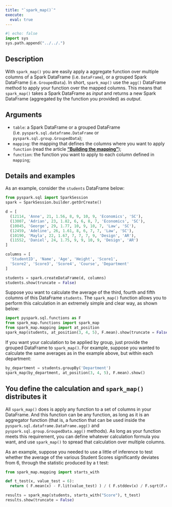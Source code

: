 ```yaml
---
title: "`spark_map()`"
execute:
  eval: true
---
```


```python
#| echo: false
import sys
sys.path.append("../../.")
```



## Description

With `spark_map()` you are easily apply a aggregate function over multiple columns of a Spark DataFrame (i.e. `DataFrame`), or a grouped Spark DataFrame (i.e. `GroupedData`). In short, `spark_map()` use the `agg()` DataFrame method to apply your function over the mapped columns. This means that `spark_map()` takes a Spark DataFrame as *input* and returns a new Spark DataFrame (aggregated by the function you provided) as *output*.

## Arguments

- `table`: a Spark DataFrame or a grouped DataFrame (i.e. `pyspark.sql.dataframe.DataFrame` or `pyspark.sql.group.GroupedData`);
- `mapping`: the mapping that defines the columns where you want to apply `function` (read the article [**"Building the mapping"**](https://github.com/pedropark99/spark_map/blob/main/doc/english/articles/building-mapping.md));
- `function`: the function you want to apply to each column defined in `mapping`;


## Details and examples

As an example, consider the `students` DataFrame below:

```python
from pyspark.sql import SparkSession
spark = SparkSession.builder.getOrCreate()

d = [
  (12114, 'Anne', 21, 1.56, 8, 9, 10, 9, 'Economics', 'SC'),
  (13007, 'Adrian', 23, 1.82, 6, 6, 8, 7, 'Economics', 'SC'),
  (10045, 'George', 29, 1.77, 10, 9, 10, 7, 'Law', 'SC'),
  (12459, 'Adeline', 26, 1.61, 8, 6, 7, 7, 'Law', 'SC'),
  (10190, 'Mayla', 22, 1.67, 7, 7, 7, 9, 'Design', 'AR'),
  (11552, 'Daniel', 24, 1.75, 9, 9, 10, 9, 'Design', 'AR')
]

columns = [
  'StudentID', 'Name', 'Age', 'Height', 'Score1',
  'Score2', 'Score3', 'Score4', 'Course', 'Department'
]

students = spark.createDataFrame(d, columns)
students.show(truncate = False)
```


Suppose you want to calculate the average of the third, fourth and fifth columns of this DataFrame `students`. The `spark_map()` function allows you to perform this calculation in an extremely simple and clear way, as shown below:

```python
import pyspark.sql.functions as F
from spark_map.functions import spark_map
from spark_map.mapping import at_position
spark_map(students, at_position(3, 4, 5), F.mean).show(truncate = False)
```


If you want your calculation to be applied by group, just provide the grouped DataFrame to `spark_map()`. For example, suppose you wanted to calculate the same averages as in the example above, but within each department:

```python
by_department = students.groupBy('Department')
spark_map(by_department, at_position(3, 4, 5), F.mean).show()
```



## You define the calculation and `spark_map()` distributes it

All `spark_map()` does is apply any function to a set of columns in your DataFrame. And this function can be any function, as long as it is an aggregator function (that is, a function that can be used inside the `pyspark.sql.dataframe.DataFrame.agg()` and `pyspark.sql.group.GroupedData.agg()` methods). As long as your function meets this requirement, you can define whatever calculation formula you want, and use `spark_map()` to spread that calculation over multiple columns.

As an example, suppose you needed to use a little of inference to test whether the average of the various Student Scores significantly deviates from 6, through the statistic produced by a t test:

```python
from spark_map.mapping import starts_with

def t_test(x, value_test = 6):
  return ( F.mean(x) - F.lit(value_test) ) / ( F.stddev(x) / F.sqrt(F.count(x)) )

results = spark_map(students, starts_with("Score"), t_test)
results.show(truncate = False)
```

